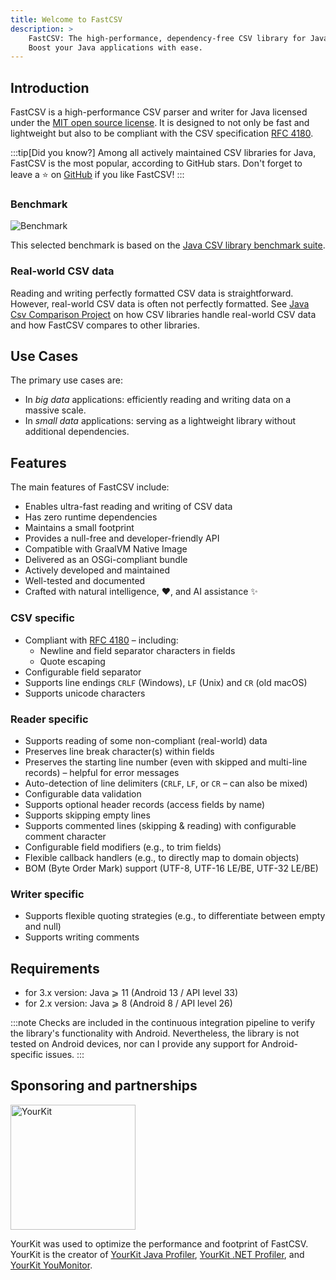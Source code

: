 ```yaml
---
title: Welcome to FastCSV
description: >
    FastCSV: The high-performance, dependency-free CSV library for Java, licensed under MIT.
    Boost your Java applications with ease.
---
```



## Introduction

FastCSV is a high-performance CSV parser and writer for Java licensed under the [MIT open source license](https://opensource.org/license/mit).
It is designed to not only be fast and lightweight but also to be compliant with the CSV specification
[RFC 4180](https://datatracker.ietf.org/doc/html/rfc4180).

:::tip[Did you know?]
Among all actively maintained CSV libraries for Java, FastCSV is the most popular, according to GitHub stars.
Don't forget to leave a ⭐ on [GitHub](https://github.com/osiegmar/FastCSV) if you like FastCSV!
:::

### Benchmark

![Benchmark](../../assets/benchmark.png "Benchmark")

This selected benchmark is based on the [Java CSV library benchmark suite](https://github.com/osiegmar/JavaCsvBenchmarkSuite).

### Real-world CSV data

Reading and writing perfectly formatted CSV data is straightforward. However, real-world CSV data is often not perfectly formatted.
See [Java Csv Comparison Project](https://github.com/osiegmar/JavaCsvComparison) on how CSV libraries handle real-world CSV data and how FastCSV compares to other libraries.

## Use Cases

The primary use cases are:

- In *big data* applications: efficiently reading and writing data on a massive scale.
- In *small data* applications: serving as a lightweight library without additional dependencies.

## Features

The main features of FastCSV include:

- Enables ultra-fast reading and writing of CSV data
- Has zero runtime dependencies
- Maintains a small footprint
- Provides a null-free and developer-friendly API
- Compatible with GraalVM Native Image
- Delivered as an OSGi-compliant bundle
- Actively developed and maintained
- Well-tested and documented
- Crafted with natural intelligence, ❤️, and AI assistance ✨

### CSV specific

- Compliant with [RFC 4180](https://tools.ietf.org/html/rfc4180) – including:
  - Newline and field separator characters in fields
  - Quote escaping
- Configurable field separator
- Supports line endings `CRLF` (Windows), `LF` (Unix) and `CR` (old macOS)
- Supports unicode characters

### Reader specific

- Supports reading of some non-compliant (real-world) data
- Preserves line break character(s) within fields
- Preserves the starting line number (even with skipped and multi-line records) – helpful for error messages
- Auto-detection of line delimiters (`CRLF`, `LF`, or `CR` – can also be mixed)
- Configurable data validation
- Supports optional header records (access fields by name)
- Supports skipping empty lines
- Supports commented lines (skipping & reading) with configurable comment character
- Configurable field modifiers (e.g., to trim fields)
- Flexible callback handlers (e.g., to directly map to domain objects)
- BOM (Byte Order Mark) support (UTF-8, UTF-16 LE/BE, UTF-32 LE/BE)

### Writer specific

- Supports flexible quoting strategies (e.g., to differentiate between empty and null)
- Supports writing comments

## Requirements

- for 3.x version: Java ⩾ 11 (Android 13 / API level 33)
- for 2.x version: Java ⩾ 8 (Android 8 / API level 26)

:::note
Checks are included in the continuous integration pipeline to verify the library's functionality with Android.
Nevertheless, the library is not tested on Android devices, nor can I provide any support for Android-specific issues.
:::

## Sponsoring and partnerships

<p>
    <a href="https://www.yourkit.com/"><Image src={ykLogo} alt="YourKit" width="200" /></a>
</p>

YourKit was used to optimize the performance and footprint of FastCSV.
YourKit is the creator of <a href="https://www.yourkit.com/java/profiler/">YourKit Java Profiler</a>,
<a href="https://www.yourkit.com/.net/profiler/">YourKit .NET Profiler</a>,
and <a href="https://www.yourkit.com/youmonitor/">YourKit YouMonitor</a>.
